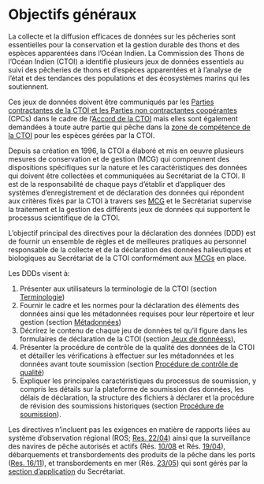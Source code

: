 # Objectifs généraux {#SectionObjectifs}

La collecte et la diffusion efficaces de données sur les pêcheries sont essentielles pour la conservation et la gestion durable des thons et des espèces apparentées dans l'Océan Indien. La Commission des Thons de l'Océan Indien (CTOI) a identifié plusieurs jeux de données essentiels au suivi des pêcheries de thons et d'espèces apparentées et à l'analyse de l'état et des tendances des populations et des écosystèmes marins qui les soutiennent.

Ces jeux de données doivent être communiqués par les [Parties contractantes de la CTOI et les Parties non contractantes coopérantes](https://iotc.org/fr/apropos/structure-de-la-commission) (CPCs) dans le cadre de l'[Accord de la CTOI](#iotcaccord) mais elles sont également demandées à toute autre partie qui pêche dans la [zone de compétence de la CTOI](#iotcareaofcompetence) pour les espèces gérées par la CTOI. 
  
Depuis sa création en 1996, la CTOI a élaboré et mis en oeuvre plusieurs mesures de conservation et de gestion (MCG) qui comprennent des dispositions spécifiques sur la nature et les caractéristiques des données qui doivent être collectées et communiquées au Secrétariat de la CTOI. Il est de la responsabilité de chaque pays d’établir et d’appliquer des systèmes d’enregistrement et de déclaration des données qui répondent aux critères fixés par la CTOI à travers ses [MCG](#MCG) et le Secrétariat supervise la traitement et la gestion des différents jeux de données qui supportent le processus scientifique de la CTOI.
    
L'objectif principal des directives pour la déclaration des données (DDD) est de fournir un ensemble de règles et de meilleures pratiques au personnel responsable de la collecte et de la déclaration des données halieutiques et biologiques au Secrétariat de la CTOI conformément aux [MCGs](#MCG) en place.

Les DDDs visent à:

1. Présenter aux utilisateurs la terminologie de la CTOI (section [Terminologie](#SectionTerminologie))
2. Fournir le cadre et les normes pour la déclaration des éléments des données ainsi que les métadonnées requises pour leur répertoire et leur gestion (section [Métadonnées](#SectionMétadonnées))
3. Décrirez le contenu de chaque jeu de données tel qu’il figure dans les formulaires de déclaration de la CTOI (section [Jeux de donnéess](#SectionJeuxDeDonnées)), 
4. Présenter la procédure de contrôle de la qualité des données de la CTOI et détailler les vérifications à effectuer sur les métadonnées et les données avant toute soumission (section [Procédure de contrôle de qualité](#SectionQualité))
5. Expliquer les principales caractéristiques du processus de soumission, y compris les détails sur la plateforme de soumission des données, les délais de déclaration, la structure des fichiers à déclarer et la procédure de révision des soumissions historiques (section [Procédure de soumission](#SectionSoumission)).

Les directives n'incluent pas les exigences en matière de rapports liées au système d'observation régional (ROS; [Res. 22/04](https://iotc.org/fr/mcg/r%C3%A9solution-1104-sur-un-m%C3%A9canisme-r%C3%A9gional-d%E2%80%99observateurs)) ainsi que la surveillance des navires de pêche autorisés et actifs (Rés. [10/08](https://iotc.org/fr/mcg/r%C3%A9solution-0704-relative-%C3%A0-l%E2%80%99enregistrement-et-l%E2%80%99%C3%A9change-d%E2%80%99informations-sur-les-navires-p%C3%AAchant) et Rés. [19/04](https://iotc.org/fr/mcg/r%C3%A9solution-1504-concernant-le-registre-ctoi-des-navires-autoris%C3%A9s-%C3%A0-op%C3%A9rer-dans-la-zone-de)), débarquements et transbordements des produits de la pêche dans les ports ([Res. 16/11](https://www.iotc.org/cmm/resolution-1611-port-state-measures-prevent-deter-and-eliminate-illegal-unreported-and)), et transbordements en mer (Rés. [23/05](https://iotc.org/fr/mcg/r%C3%A9solution-2202-sur-la-mise-en-place-d%E2%80%99un-programme-pour-les-transbordements-des-grands-navires)) qui sont gérés par la [section d'application](https://iotc.org/fr/application/mod%C3%A8les-pour-la-d%C3%A9claration) du Secrétariat.
